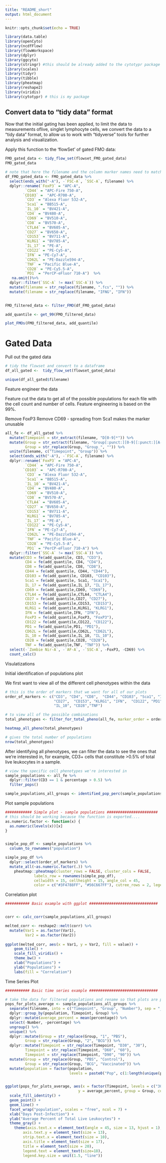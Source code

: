 ```yaml
---
title: "README_short"
output: html_document
---
```


```r
knitr::opts_chunk$set(echo = TRUE)
```

```r
library(data.table)
library(openCyto)
library(ncdfFlow)
library(flowWorkspace)
library(dplyr)
library(ggcyto)
library(stringr) #this should be already added to the cytotypr package
library(scales)
library(tidyr)
library(tibble)
library(pheatmap)
library(reshape2)
library(viridis)
library(cytotypr) # this is my package
```

## Convert data to "tidy data" format

Now that the initial gating has been applied, to limit the data to measurements oflive, singlet lymphocyte cells, we convert the data to a "tidy data" format, to allow us to work with "tidyverse" tools for further analysis and visualization.

Apply this function to the 'flowSet' of gated FMO data:

```r
FMO_gated_data <- tidy_flow_set(flowset_FMO_gated_data)
FMO_gated_data
```


```r
# note that here the filename and the column marker names need to match exactly
df_FMO_gated_data <- FMO_gated_data %>%
  select(ends_with("-A"), -`FSC-A`, `SSC-A`, filename) %>%
  dplyr::rename(`FoxP3` = "APC-A",
         `CD44` = "APC-Fire 750-A",
        `CD103` =  "APC-R700-A",       
         `CD3` = "Alexa Fluor 532-A",
         `Sca1` = "BB515-A",
         `IL_10` = "BV421-A",
         `CD4` = "BV480-A",
         `CD69` = "BV510-A",
         `CD8` = "BV570-A", 
         `CTLA4` = "BV605-A",
         `CD27` = "BV650-A",
         `CD153` = "BV711-A",
         `KLRG1` = "BV785-A",
         `IL_17` = "PE-A",
         `CD122` = "PE-Cy5-A",
         `IFN` = "PE-Cy7-A", 
         `CD62L` = "PE-Dazzle594-A",
         `TNF` = "Pacific Blue-A", 
         `CD28` = "PE-Cy5.5-A",
         `PD1` = "PerCP-eFluor 710-A")  %>%
   na.omit()%>%
  dplyr::filter(`SSC-A` != max(`SSC-A`)) %>%
  mutate(filename = str_replace(filename, ".fcs", "")) %>%
  mutate(filename = str_replace(filename, "IFNG", "IFN"))

  
FMO_filtered_data <- filter_FMO(df_FMO_gated_data)

add_quantile <- get_99(FMO_filtered_data)

plot_FMOs(FMO_filtered_data, add_quantile)
```

# Gated Data
Pull out the gated data


```r
# tidy the flowset and convert to a dataframe
df_all_gated <-  tidy_flow_set(flowset_gated_data) 

unique(df_all_gated$filename)
```

Feature engineer the data

Feature cut the data to get all of the possible populations for each file with the cell count and number of cells. Feature engineering is based on the 99%.

Remove FoxP3
Remove CD69 - spreading from Sca1 makes the marker unusable

```r
all_fe <- df_all_gated %>%
  mutate(Timepoint = str_extract(filename, "D[0-9]*")) %>%
  mutate(Group = str_extract(filename, "Group[:punct:][0-9][:punct:][A-Z]"),
         Group = str_replace(Group, "Group_", "")) %>%
  unite(filename, c("Timepoint", "Group")) %>%
  select(ends_with("-A"), -`FSC-A`, filename) %>%
  dplyr::rename(`FoxP3` = "APC-A",
         `CD44` = "APC-Fire 750-A",
        `CD103` =  "APC-R700-A",       
         `CD3` = "Alexa Fluor 532-A",
         `Sca1` = "BB515-A",
         `IL_10` = "BV421-A",
         `CD4` = "BV480-A",
         `CD69` = "BV510-A",
         `CD8` = "BV570-A", 
         `CTLA4` = "BV605-A",
         `CD27` = "BV650-A",
         `CD153` = "BV711-A",
         `KLRG1` = "BV785-A",
         `IL_17` = "PE-A",
         `CD122` = "PE-Cy5-A",
         `IFN` = "PE-Cy7-A", 
         `CD62L` = "PE-Dazzle594-A",
         `TNF` = "Pacific Blue-A", 
         `CD28` = "PE-Cy5.5-A",
         `PD1` = "PerCP-eFluor 710-A") %>%
  dplyr::filter(`SSC-A` != max(`SSC-A`)) %>%
  mutate(CD3 = fe(add_quantile, CD3, "CD3"),
         CD4 = fe(add_quantile, CD4, "CD4"),
         CD8 = fe(add_quantile, CD8, "CD8"),
         CD44 = fe(add_quantile, CD44, "CD44"),
         CD103 = fe(add_quantile, CD103, "CD103"),
         Sca1 = fe(add_quantile, Sca1, "Sca1"),
         IL_17 = fe(add_quantile,IL_17, "IL_17"),
         CD69 = fe(add_quantile,CD69, "CD69"),
         CTLA4 = fe(add_quantile,CTLA4, "CTLA4"),
         CD27 = fe(add_quantile,CD27, "CD27"),
         CD153 = fe(add_quantile,CD153, "CD153"),
         KLRG1 = fe(add_quantile,KLRG1, "KLRG1"),
         IFN = fe(add_quantile,IFN, "IFN"),
         FoxP3 = fe(add_quantile,FoxP3, "FoxP3"),
         CD122 = fe(add_quantile,CD122, "CD122"),
         PD1 = fe(add_quantile,PD1, "PD1"),
         CD62L = fe(add_quantile,CD62L, "CD62L"),
         IL_10 = fe(add_quantile,IL_10, "IL_10"),
         CD28 = fe(add_quantile,CD28, "CD28"),
         TNF = fe(add_quantile,TNF, "TNF")) %>%
  select(-`Zombie Nir-A`, -`AF-A`, -`SSC-A`, -FoxP3, -CD69) %>%
  count_calc()

```

Visulatizations

Initial identification of populations plot

We first want to view all of the different cell phenotypes within the data

```r
# this is the order of markers that we want for all of our plots
order_of_markers <- c("CD3", "CD4", "CD8",  "CD44", "CD103", "Sca1", "IL_17","CTLA4",
                      "CD27",  "CD153", "KLRG1", "IFN",  "CD122", "PD1", "CD62L",
                      "IL_10", "CD28","TNF")

# to view all of the possible combinations
total_phenotypes <- filter_for_total_pheno(all_fe, marker_order = order_of_markers)

heatmap_all_pheno(total_phenotypes)

# gives the total number of populations
nrow(total_phenotypes) 
```

After identifying all phenotypes, we can filter the data to see the ones that we're interested in, for example, CD3+ cells that constitute >0.5% of total live leukocytes in a sample.

```r
# view the specific cell phenotypes we're interested in
sample_populations <- all_fe %>%
  dplyr::filter(CD3 == 1 & percentage > 0.5) %>%
  filter_pops() 

sample_populations_all_groups <- identified_pop_perc(sample_populations, all_fe, marker_vector = order_of_markers)
```

Plot sample populations
```r

############ Simple plot - sample populations #######################
# this should be working because the function is exported....
as.numeric.factor <- function(x) {
  as.numeric(levels(x))[x]
}


simple_pop_df <- sample_populations %>%
  column_to_rownames("population") 

simple_pop_df %>%
  dplyr::select(order_of_markers) %>%
  mutate_all(~as.numeric.factor(.)) %>%
    pheatmap::pheatmap(cluster_rows = FALSE, cluster_cols = FALSE,
             labels_row = rownames(simple_pop_df),
             cellwidth = 15, cellheight = 15, angle_col = 45, 
             color = c("#3F4788FF", "#56C667FF"), cutree_rows = 2, legend = FALSE)

```

Correlation plot

```r

########### Basic example with ggplot ###############################


corr <- calc_corr(sample_populations_all_groups)

melted_corr <- reshape2::melt(corr) %>%
  mutate(Var1 = as.factor(Var1),
         Var2 = as.factor(Var2)) 
  
ggplot(melted_corr, aes(x = Var1, y = Var2, fill = value)) +
    geom_tile() +
    scale_fill_viridis() +
    theme_bw() +
    xlab("Populations") +
    ylab("Populations") +
    labs(fill = "Correlation") 

```

Time Series Plot
```r
########### Basic time series example ###############################

# take the data for filtered populations and rename so that plots are pretty
pops_for_plots_average <- sample_populations_all_groups %>%
  separate(filename, into = c("Timepoint", "Group", "Number"), sep = "_") %>%
  dplyr::group_by(population, Timepoint, Group) %>%
  dplyr::mutate(average_percent = mean(percentage)) %>%
  select(-Number, -percentage) %>%
  ungroup() %>%
  unique() %>%
  dplyr::mutate(Group = str_replace(Group, "1", "PBS"),
         Group = str_replace(Group, "2", "BCG")) %>%
  dplyr::mutate(Timepoint = str_replace(Timepoint, "D30", "30"),
         Timepoint = str_replace(Timepoint, "D60", "60"),
         Timepoint = str_replace(Timepoint, "D90", "90")) %>%
  mutate(Group = str_replace(Group, "PBS", "Control"),
         Group = str_replace(Group, "BCG", "Vaccinated")) %>%
  mutate(population = factor(population, 
                             levels = paste0("Pop", c(1:length(unique(population))))))


ggplot(pops_for_plots_average, aes(x = factor(Timepoint, levels = c("30", "60", "90")),
                                 y = average_percent, group = Group, color = Group)) +
  scale_fill_identity() +
  geom_point() +
  geom_line() +
  facet_wrap("population", scales = "free", ncol = 7) +
  xlab("Days Post-Infection") +
  ylab("Average Percent of Total Live Leukocytes") +
  theme_gray() +
    theme(axis.text.x = element_text(angle = 45, size = 13, hjust = 1),
        axis.text.y = element_text(size = 13),
        strip.text.x = element_text(size = 10),
        axis.title = element_text(size = 17),
        title = element_text(size = 20),
        legend.text = element_text(size=18),
        legend.key.size = unit(1.5, "line"))

```
